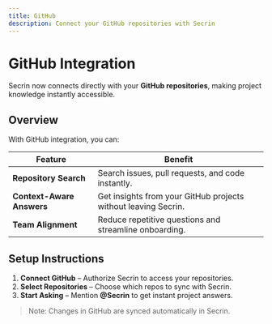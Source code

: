 ```yaml
---
title: GitHub
description: Connect your GitHub repositories with Secrin
---
```


# GitHub Integration

Secrin now connects directly with your **GitHub repositories**, making project knowledge instantly accessible.

## Overview

With GitHub integration, you can:

| Feature                   | Benefit                                                        |
| ------------------------- | -------------------------------------------------------------- |
| **Repository Search**     | Search issues, pull requests, and code instantly.              |
| **Context-Aware Answers** | Get insights from your GitHub projects without leaving Secrin. |
| **Team Alignment**        | Reduce repetitive questions and streamline onboarding.         |

## Setup Instructions

1. **Connect GitHub** – Authorize Secrin to access your repositories.
2. **Select Repositories** – Choose which repos to sync with Secrin.
3. **Start Asking** – Mention **@Secrin** to get instant project answers.

> Note: Changes in GitHub are synced automatically in Secrin.
